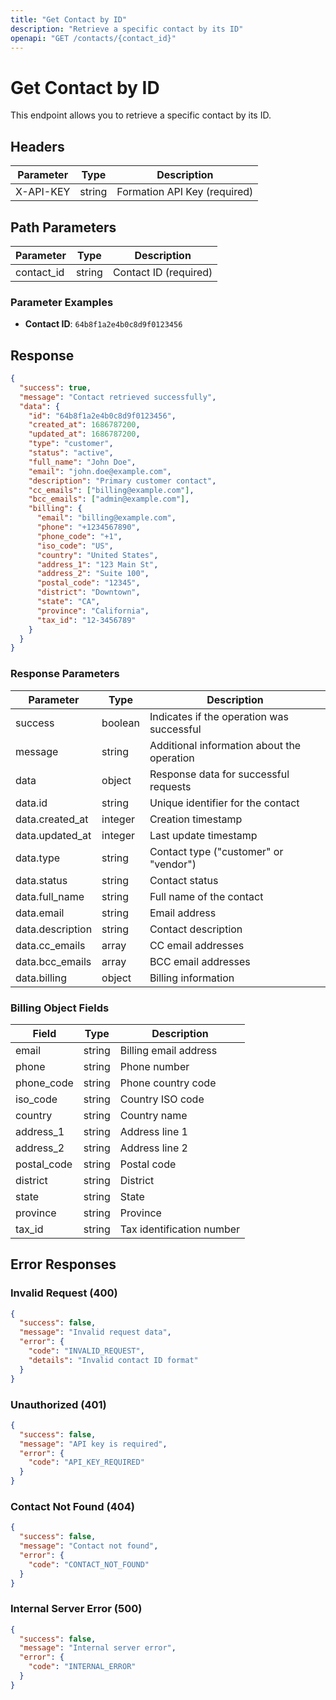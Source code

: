 ```yaml
---
title: "Get Contact by ID"
description: "Retrieve a specific contact by its ID"
openapi: "GET /contacts/{contact_id}"
---
```


# Get Contact by ID

This endpoint allows you to retrieve a specific contact by its ID.

## Headers

| Parameter | Type   | Description                  |
| --------- | ------ | ---------------------------- |
| X-API-KEY | string | Formation API Key (required) |

## Path Parameters

| Parameter  | Type   | Description           |
| ---------- | ------ | --------------------- |
| contact_id | string | Contact ID (required) |

### Parameter Examples

- **Contact ID**: `64b8f1a2e4b0c8d9f0123456`

## Response

```json
{
  "success": true,
  "message": "Contact retrieved successfully",
  "data": {
    "id": "64b8f1a2e4b0c8d9f0123456",
    "created_at": 1686787200,
    "updated_at": 1686787200,
    "type": "customer",
    "status": "active",
    "full_name": "John Doe",
    "email": "john.doe@example.com",
    "description": "Primary customer contact",
    "cc_emails": ["billing@example.com"],
    "bcc_emails": ["admin@example.com"],
    "billing": {
      "email": "billing@example.com",
      "phone": "+1234567890",
      "phone_code": "+1",
      "iso_code": "US",
      "country": "United States",
      "address_1": "123 Main St",
      "address_2": "Suite 100",
      "postal_code": "12345",
      "district": "Downtown",
      "state": "CA",
      "province": "California",
      "tax_id": "12-3456789"
    }
  }
}
```

### Response Parameters

| Parameter        | Type    | Description                                |
| ---------------- | ------- | ------------------------------------------ |
| success          | boolean | Indicates if the operation was successful  |
| message          | string  | Additional information about the operation |
| data             | object  | Response data for successful requests      |
| data.id          | string  | Unique identifier for the contact          |
| data.created_at  | integer | Creation timestamp                         |
| data.updated_at  | integer | Last update timestamp                      |
| data.type        | string  | Contact type ("customer" or "vendor")      |
| data.status      | string  | Contact status                             |
| data.full_name   | string  | Full name of the contact                   |
| data.email       | string  | Email address                              |
| data.description | string  | Contact description                        |
| data.cc_emails   | array   | CC email addresses                         |
| data.bcc_emails  | array   | BCC email addresses                        |
| data.billing     | object  | Billing information                        |

### Billing Object Fields

| Field       | Type   | Description               |
| ----------- | ------ | ------------------------- |
| email       | string | Billing email address     |
| phone       | string | Phone number              |
| phone_code  | string | Phone country code        |
| iso_code    | string | Country ISO code          |
| country     | string | Country name              |
| address_1   | string | Address line 1            |
| address_2   | string | Address line 2            |
| postal_code | string | Postal code               |
| district    | string | District                  |
| state       | string | State                     |
| province    | string | Province                  |
| tax_id      | string | Tax identification number |

## Error Responses

### Invalid Request (400)

```json
{
  "success": false,
  "message": "Invalid request data",
  "error": {
    "code": "INVALID_REQUEST",
    "details": "Invalid contact ID format"
  }
}
```

### Unauthorized (401)

```json
{
  "success": false,
  "message": "API key is required",
  "error": {
    "code": "API_KEY_REQUIRED"
  }
}
```

### Contact Not Found (404)

```json
{
  "success": false,
  "message": "Contact not found",
  "error": {
    "code": "CONTACT_NOT_FOUND"
  }
}
```

### Internal Server Error (500)

```json
{
  "success": false,
  "message": "Internal server error",
  "error": {
    "code": "INTERNAL_ERROR"
  }
}
```
